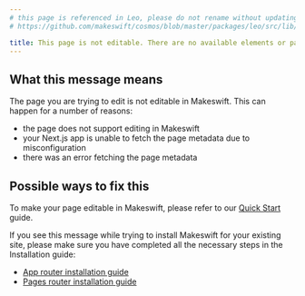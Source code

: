 ```yaml
---
# this page is referenced in Leo, please do not rename without updating the reference in:
# https://github.com/makeswift/cosmos/blob/master/packages/leo/src/lib/docs.ts

title: This page is not editable. There are no available elements or page props to edit.
---
```


## What this message means

The page you are trying to edit is not editable in Makeswift. This can happen for a number of reasons:

- the page does not support editing in Makeswift
- your Next.js app is unable to fetch the page metadata due to misconfiguration
- there was an error fetching the page metadata

## Possible ways to fix this

To make your page editable in Makeswift, please refer to our [Quick Start](/developer/quickstart) guide.

If you see this message while trying to install Makeswift for your existing site, please make sure you have completed
all the necessary steps in the Installation guide:

- [App router installation guide](/developer/app-router/installation)
- [Pages router installation guide](/developer/pages-router/installation)
